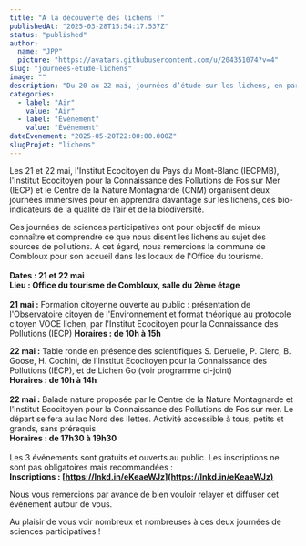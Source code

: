 ```yaml
---
title: "A la découverte des lichens !"
publishedAt: "2025-03-28T15:54:17.537Z"
status: "published"
author:
  name: "JPP"
  picture: "https://avatars.githubusercontent.com/u/204351074?v=4"
slug: "journees-etude-lichens"
image: ""
description: "Du 20 au 22 mai, journées d’étude sur les lichens, en partenariat avec L’institut Ecocitoyen de Fos sur Mer, ouvertes aux partenaires associatifs du territoire du Mont-Blanc."
categories:
  - label: "Air"
    value: "Air"
  - label: "Événement"
    value: "Événement"
dateEvenement: "2025-05-20T22:00:00.000Z"
slugProjet: "lichens"
---
```


Les 21 et 22 mai, l'Institut Ecocitoyen du Pays du Mont-Blanc (IECPMB), l'Institut Ecocitoyen pour la Connaissance des Pollutions de Fos sur Mer (IECP) et le Centre de la Nature Montagnarde (CNM) organisent deux journées immersives pour en apprendra davantage sur les lichens, ces bio-indicateurs de la qualité de l’air et de la biodiversité.

Ces journées de sciences participatives ont pour objectif de mieux connaître et comprendre ce que nous disent les lichens au sujet des sources de pollutions. A cet égard, nous remercions la commune de Combloux pour son accueil dans les locaux de l'Office du tourisme. \
\
**Dates : 21 et 22 mai\
Lieu : Office du tourisme de Combloux, salle du 2ème étage**\
\
**21 mai :** Formation citoyenne ouverte au public : présentation de l'Observatoire citoyen de l'Environnement et format théorique au protocole citoyen VOCE lichen, par l'Institut Ecocitoyen pour la Connaissance des Pollutions (IECP) **Horaires : de 10h à 15h**

**22 mai :** Table ronde en présence des scientifiques S. Deruelle, P. Clerc, B. Goose, H. Cochini, de l'Institut Ecocitoyen pour la Connaissance des Pollutions (IECP), et de Lichen Go (voir programme ci-joint)\
**Horaires : de 10h à 14h**\
\
**22 mai :** Balade nature proposée par le Centre de la Nature Montagnarde et l'Institut Ecocitoyen pour la Connaissance des Pollutions de Fos sur mer. Le départ se fera au lac Nord des Ilettes. Activité accessible à tous, petits et grands, sans prérequis\
**Horaires : de 17h30 à 19h30**\
\
Les 3 événements sont gratuits et ouverts au public. Les inscriptions ne sont pas obligatoires mais recommandées : \
**Inscriptions : [https://lnkd.in/eKeaeWJz](https://lnkd.in/eKeaeWJz)**

Nous vous remercions par avance de bien vouloir relayer et diffuser cet événement autour de vous.

Au plaisir de vous voir nombreux et nombreuses à ces deux journées de sciences participatives !